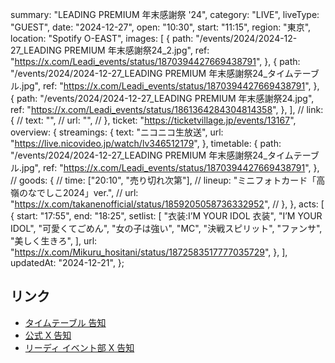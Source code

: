   summary: "LEADING PREMIUM 年末感謝祭 '24",
  category: "LIVE",
  liveType: "GUEST",
  date: "2024-12-27",
  open: "10:30",
  start: "11:15",
  region: "東京",
  location: "Spotify O-EAST",
  images: [
    {
      path: "/events/2024/2024-12-27_LEADING PREMIUM 年末感謝祭24_2.jpg",
      ref: "https://x.com/Leadi_events/status/1870394427669438791",
    },
    {
      path: "/events/2024/2024-12-27_LEADING PREMIUM 年末感謝祭24_タイムテーブル.jpg",
      ref: "https://x.com/Leadi_events/status/1870394427669438791",
    },
    {
      path: "/events/2024/2024-12-27_LEADING PREMIUM 年末感謝祭24.jpg",
      ref: "https://x.com/Leadi_events/status/1861364284304814358",
    },
  ],
  // link: {
  //   text: "",
  //   url: "",
  // },
  ticket: "https://ticketvillage.jp/events/13167",
  overview: {
    streamings: {
      text: "ニコニコ生放送",
      url: "https://live.nicovideo.jp/watch/lv346512179",
    },
    timetable: {
      path: "/events/2024/2024-12-27_LEADING PREMIUM 年末感謝祭24_タイムテーブル.jpg",
      ref: "https://x.com/Leadi_events/status/1870394427669438791",
    },
    // goods: {
    //   time: ["20:10", "売り切れ次第"],
    //   lineup: "ミニフォトカード「高嶺のなでしこ2024」ver.",
    //   url: "https://x.com/takanenofficial/status/1859205058736332952",
    // },
  },
  acts: [
    {
      start: "17:55",
      end: "18:25",
      setlist: [
        "衣装:I’M YOUR IDOL 衣装",
        "I’M YOUR IDOL",
        "可愛くてごめん",
        "女の子は強い",
        "MC",
        "決戦スピリット",
        "ファンサ",
        "美しく生きろ",
      ],
      url: "https://x.com/Mikuru_hositani/status/1872583517777035729",
    },
  ],
  updatedAt: "2024-12-21",
};

## リンク

- [タイムテーブル 告知](https://x.com/Leadi_events/status/1870394427669438791)
- [公式 X 告知](https://x.com/takanenofficial/status/1862451439957942763)
- [リーディ イベント部 X 告知](https://x.com/Leadi_events/status/1861364284304814358)

